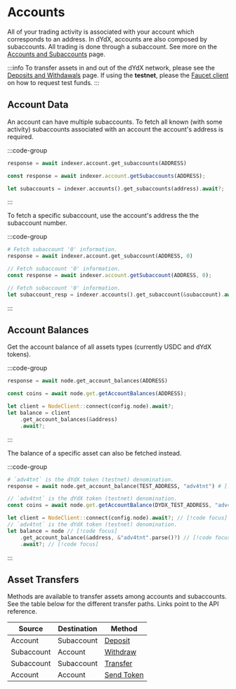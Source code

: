 # Accounts

All of your trading activity is associated with your account which corresponds to an address.
In dYdX, accounts are also composed by subaccounts. All trading is done through a subaccount. See more on the [Accounts and Subaccounts](/concepts/trading/accounts) page.

:::info
To transfer assets in and out of the dYdX network, please see the [Deposits and Withdawals](/interaction/deposits-and-withdrawals) page. If using the __testnet__, please the [Faucet client](/interaction/endpoints#faucet-client) on how to request test funds.
:::

## Account Data

An account can have multiple subaccounts. To fetch all known (with some activity) subaccounts associated with an account the account's address is required.

:::code-group

```python [Python]
response = await indexer.account.get_subaccounts(ADDRESS)
```

```typescript [TypeScript]
const response = await indexer.account.getSubaccounts(ADDRESS);
```

```rust [Rust]
let subaccounts = indexer.accounts().get_subaccounts(address).await?;
```

:::

To fetch a specific subaccount, use the account's address the the subaccount number.

:::code-group

```python [Python]
# Fetch subaccount '0' information.
response = await indexer.account.get_subaccount(ADDRESS, 0)
```

```typescript [TypeScript]
// Fetch subaccount '0' information.
const response = await indexer.account.getSubaccount(ADDRESS, 0);
```

```rust [Rust]
// Fetch subaccount '0' information.
let subaccount_resp = indexer.accounts().get_subaccount(&subaccount).await?;
```

:::

## Account Balances

Get the account balance of all assets types (currently USDC and dYdX tokens).

:::code-group

```python [Python]
response = await node.get_account_balances(ADDRESS)
```

```typescript [TypeScript]
const coins = await node.get.getAccountBalances(ADDRESS);
```

```rust [Rust]
let client = NodeClient::connect(config.node).await?;
let balance = client
    .get_account_balances(&address)
    .await?;
```

:::

The balance of a specific asset can also be fetched instead.

:::code-group

```python [Python]
# `adv4tnt` is the dYdX token (testnet) denomination.
response = await node.get_account_balance(TEST_ADDRESS, "adv4tnt") # [!code focus]
```

```typescript [TypeScript]
// `adv4tnt` is the dYdX token (testnet) denomination.
const coins = await node.get.getAccountBalance(DYDX_TEST_ADDRESS, "adv4tnt"); // [!code focus]
```

```rust [Rust]
let client = NodeClient::connect(config.node).await?; // [!code focus]
// `adv4tnt` is the dYdX token (testnet) denomination.
let balance = node // [!code focus]
    .get_account_balance(&address, &"adv4tnt".parse()?) // [!code focus]
    .await?; // [!code focus]
```

:::


## Asset Transfers

Methods are available to transfer assets among accounts and subaccounts. See the table below for the different transfer paths.
Links point to the API reference.

| Source     | Destination | Method                                        |
| ---------- | ----------- | -----------------------------------------     |
| Account    | Subaccount  | [Deposit](/node-client/private#deposit)       |
| Subaccount | Account     | [Withdraw](/node-client/private#withdraw)     |
| Subaccount | Subaccount  | [Transfer](/node-client/private#transfer)     |
| Account    | Account     | [Send Token](/node-client/private#send-token) | 
